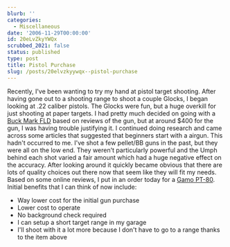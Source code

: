 ```yaml
---
blurb: ''
categories:
  - Miscellaneous
date: '2006-11-29T00:00:00'
id: 20eLvZkyYWQx
scrubbed_2021: false
status: published
type: post
title: Pistol Purchase
slug: /posts/20elvzkyywqx--pistol-purchase
---
```


Recently, I've been wanting to try my hand at pistol target
shooting. After having gone out to a shooting range to shoot a
couple Glocks, I began looking at .22 caliber pistols. The Glocks
were fun, but a huge overkill for just shooting at paper targets. I
had pretty much decided on going with a
[Buck Mark FLD](http://www.browning.com/products/catalog/firearms/detail.asp?value=006B&cat_id=051&type_id=398)
based on reviews of the gun, but at around $400 for the gun, I was
having trouble justifying it. I continued doing research and came
across some articles that suggested that beginners start with a
airgun. This hadn't occurred to me. I've shot a few pellet/BB guns
in the past, but they were all on the low end. They weren't
particularly powerful and the Umph behind each shot varied a fair
amount which had a huge negative effect on the accuracy. After
looking around it quickly became obvious that there are lots of
quality choices out there now that seem like they will fit my
needs. Based on some online reviews, I put in an order today for a
[Gamo PT-80](http://www.airgunwarehouseinc.com/gamo611135054.html).
Initial benefits that I can think of now include:
-   Way lower cost for the initial gun purchase
-   Lower cost to operate
-   No background check required
-   I can setup a short target range in my garage
-   I'll shoot with it a lot more because I don't have to go to a
    range thanks to the item above
